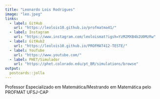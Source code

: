 ```yaml
---
title: "Leonardo Lois Rodrigues"
image: "leo.jpeg"
links:
  - label: GitHub
    url: "https://leolois10.github.io/profmatma41/"
  - label: Instagram
    url: "https://www.instagram.com/leoloismat?igsh=YzM2MXB4b2U0MzRw"
  - label: GitHub2
    url: "https://leolois10.github.io/PROFMAT412-TESTE/"
  - label: YouTube
    url: "https://www.youtube.com/"
  - label: PHET/Simulador
    url: "https://phet.colorado.edu/pt_BR/simulations/browse"
output:
  postcards::jolla
---
```

 
Professor Especializado em Matemática/Mestrando em Matemática pelo PROFMAT UFSJ-CAP
